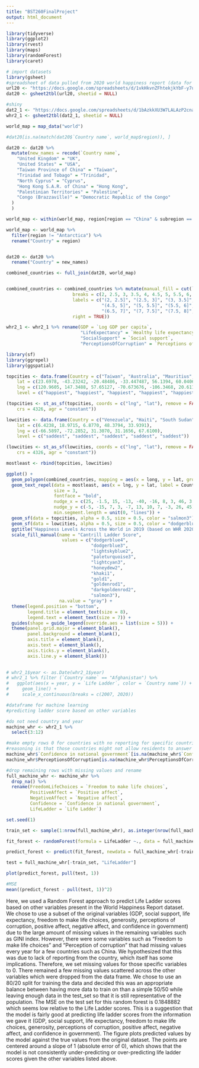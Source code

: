 ```yaml
---
title: "BST260FinalProject"
output: html_document
---
```



```r
library(tidyverse)
library(ggplot2)
library(rvest)
library(maps)
library(randomForest)
library(caret)
```

```r
# import datasets
library(gsheet)
#spreadsheet of data pulled from 2020 world happiness report (data for figure 2.1 in the report) 
url20 <- "https://docs.google.com/spreadsheets/d/1vkHkvnZFhtekjkYbF-y7uVo4oE36ROaqJx4lxVIkdq4/edit?usp=sharing"
dat20 <- gsheet2tbl(url20, sheetid = NULL)

#shiny
dat2_1 <- "https://docs.google.com/spreadsheets/d/1bAzkkXU3W7LALAzP2cnaahbf-s52kr8GvjJ3pIaK9Cs/edit?usp=sharing"
whr2_1 <- gsheet2tbl(dat2_1, sheetid = NULL)
```



```r
world_map = map_data("world")

#dat20[is.na(match(dat20$`Country name`, world_map$region)), ]

dat20 <- dat20 %>%
  mutate(new_names = recode(`Country name`,
    "United Kingdom" = "UK",
    "United States" = "USA",
    "Taiwan Province of China" = "Taiwan",
    "Trinidad and Tobago" = "Trinidad",
    "North Cyprus" = "Cyprus",
    "Hong Kong S.A.R. of China" = "Hong Kong",
    "Palestinian Territories" = "Palestine",
    "Congo (Brazzaville)" = "Democratic Republic of the Congo"
  )
  )

world_map <- within(world_map, region[region == "China" & subregion == "Hong Kong"] <- "Hong Kong")

world_map <- world_map %>%
  filter(region != "Antarctica") %>% 
  rename("Country" = region)


dat20 <- dat20 %>%
  rename("Country" = new_names)

combined_countries <- full_join(dat20, world_map)


combined_countries <- combined_countries %>% mutate(manual_fill = cut(`Ladder score`, 
                         breaks = c(2, 2.5, 3, 3.5, 4, 4.5, 5, 5.5, 6, 6.5, 7, 7.5, 8, Inf),
                         labels = c("(2, 2.5]", "(2.5, 3]", "(3, 3.5]", "(3.5, 4]", "(4, 4.5]",
                                    "(4.5, 5]", "(5, 5.5]", "(5.5, 6]", "(6, 6.5]", 
                                    "(6.5, 7]", "(7, 7.5]", "(7.5, 8]", ">8"), 
                         right = TRUE))
```
```r
whr2_1 <- whr2_1 %>% rename(GDP = `Log GDP per capita`,
                            "LifeExpectancy" = `Healthy life expectancy at birth`,
                            "SocialSupport" = `Social support`,
                            "PerceptionsOfCorruption" = `Perceptions of corruption`)
```


```r
library(sf)
library(ggrepel)
library(ggspatial)

topcities <- data.frame(Country = c("Taiwan", "Australia", "Mauritius", "Chile", "Canada", "Finland"), 
    lat = c(23.6978, -43.23242, -20.48486, -33.447487, 56.1394, 60.04068), 
    lng = c(120.9605, 147.3488, 57.65127, -70.673676, -106.3468, 20.61133),
    level = c("happiest", "happiest", "happiest", "happiest", "happiest", "happiest"))

(topcities <- st_as_sf(topcities, coords = c("lng", "lat"), remove = FALSE, 
    crs = 4326, agr = "constant"))

lowcities <- data.frame(Country = c("Venezuela", "Haiti", "South Sudan", "Ukraine", "Afghanistan"), 
    lat = c(6.4238, 18.9715, 6.8770, 48.3794, 33.9391), 
    lng = c(-66.5897, -72.2852, 31.3070, 31.1656, 67.6100),
    level = c("saddest", "saddest", "saddest", "saddest", "saddest"))

(lowcities <- st_as_sf(lowcities, coords = c("lng", "lat"), remove = FALSE, 
    crs = 4326, agr = "constant"))

mostleast <- rbind(topcities, lowcities)

ggplot() +
  geom_polygon(combined_countries, mapping = aes(x = long, y = lat, group = group, fill = manual_fill)) +
  geom_text_repel(data = mostleast, aes(x = lng, y = lat, label = Country, color = level), 
                  size = 3,
                  fontface = "bold",
                  nudge_x = c(25, -1.5, 15, -13, -40, -16, 8, 3, 46, 3, 2),
                  nudge_y = c(-5, -15, 7, 3, -7, 13, 10, 7, -3, 26, 45),
                  min.segment.length = unit(0, "lines")) +
  geom_sf(data = topcities, alpha = 0.5, size = 0.5, color = "salmon3") +
  geom_sf(data = lowcities, alpha = 0.5, size = 0.5, color = "dodgerblue4") +
  ggtitle("Happiness Levels Across the World in 2019 (based on WHR 2020)") +
  scale_fill_manual(name = "Cantrill Ladder Score", 
                     values = c("dodgerblue4",
                                "dodgerblue3", 
                                "lightskyblue2",
                                "paleturquoise3",
                                "lightcyan3",
                                "honeydew2",
                                "khaki1",
                                "gold1",
                                "goldenrod1",
                                "darkgoldenrod2",
                                "salmon3"),
                    na.value = "gray") +
  theme(legend.position = "bottom",
        legend.title = element_text(size = 8),
        legend.text = element_text(size = 7)) +
  guides(shape = guide_legend(override.aes = list(size = 5))) +
  theme(panel.grid.major = element_blank(), 
        panel.background = element_blank(),
        axis.title = element_blank(), 
        axis.text = element_blank(),
        axis.ticks.y = element_blank(),
        axis.line.y = element_blank())
  
```


```r
# whr2_1$year <- as.Date(whr2_1$year)
# whr2_1 %>% filter (`Country name` == "Afghanistan") %>% 
#   ggplot(aes(x = year, y = `Life Ladder`, color = `Country name`)) +
#     geom_line() +
#     scale_x_continuous(breaks = c(2007, 2020))
```

```r
#dataframe for machine learning
#predicting ladder score based on other variables

#do not need country and year
machine_whr <- whr2_1 %>%
  select(3:12)

#make empty rows 0 for countries with no reporting for specific countries
#reasoning is that those countries might not allow residents to answer those questions or residents are less inclined to answer them
machine_whr$`Confidence in national government`[is.na(machine_whr$`Confidence in national government`)] <- 0
machine_whr$PerceptionsOfCorruption[is.na(machine_whr$PerceptionsOfCorruption)] <- 0

#drop remaining rows with missing values and rename
full_machine_whr <- machine_whr %>%
  drop_na() %>%
  rename(FreedomLifeChoices = `Freedom to make life choices`,
         PositiveAffect = `Positive affect`,
         NegativeAffect = `Negative affect`,
         Confidence = `Confidence in national government`,
         LifeLadder = `Life Ladder`)

set.seed(1)

train_set <- sample(1:nrow(full_machine_whr), as.integer(nrow(full_machine_whr)*0.8))

fit_forest <- randomForest(formula = LifeLadder ~., data = full_machine_whr, subset = train_set)

predict_forest <- predict(fit_forest, newdata = full_machine_whr[-train_set, ])

test = full_machine_whr[-train_set, "LifeLadder"]

plot(predict_forest, pull(test, 1))

#MSE
mean((predict_forest - pull(test, 1))^2)

```
Here, we used a Random Forest approach to predict Life Ladder scores based on other variables present in the World Happiness Report dataset. We chose to use a subset of the original variables (GDP, social support, life expectancy, freedom to make life choices, generosity, perceptions of corruption, positive affect, negative affect, and confidence in government) due to the large amount of missing values in the remaining variables such as GINI index. However, there were some variables such as "Freedom to make life choices" and "Perception of corruption" that had missing values every year for a few countries such as China. We hypothesized that this was due to lack of reporting from the country, which itself has some implications. Therefore, we set missing values for those specific variables to 0. There remained a few missing values scattered across the other variables which were dropped from the data frame. 
We chose to use an 80/20 split for training the data and decided this was an appropriate balance between having more data to train on than a simple 50/50 while leaving enough data in the test_set so that it is still representative of the population. 
The MSE on the test set for this random forest is 0.1848882 which seems low relative to the Life Ladder scores. This is a suggestion that the model is fairly good at predicting life ladder scores from the information we gave it (GDP, social support, life expectancy, freedom to make life choices, generosity, perceptions of corruption, positive affect, negative affect, and confidence in government). 
The figure plots predicted values by the model against the true values from the original dataset. The points are centered around a slope of 1 (absolute error of 0), which shows that the model is not consistently under-predicting or over-predicting life ladder scores given the other variables listed above. 
